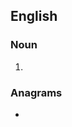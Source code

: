 ==English==

===Noun===
{{head|en|noun form}}

# {{plural of|anarch|lang=en}}

===Anagrams===
* {{anagrams|en|a=aachnrs|Charans|charans}}
